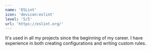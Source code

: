 ```yaml
---
name: 'ESLint'
icon: 'devicon:eslint'
level: '5/5'
url: 'https://eslint.org/'
---
```


It's used in all my projects since the beginning of my career. I have experience in both creating configurations and writing custom rules.
